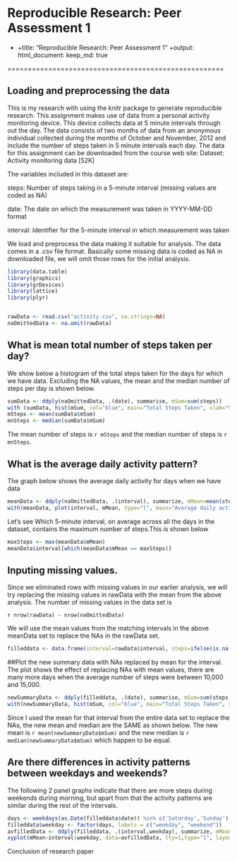 # Reproducible Research: Peer Assessment 1
+
+title: "Reproducible Research: Peer Assessment 1"
+output:  html_document:
   keep_md: true

=====================================================


## Loading and preprocessing the data 
This is my research with using the knitr package to generate reproducible research. This assignment makes use of data from a personal activity monitoring device. This device collects data at 5 minute intervals through out the day. The data consists of two months of data from an anonymous individual collected during the months of October and November, 2012 and include the number of steps taken in 5 minute intervals each day.
The data for this assignment can be downloaded from the course web site: Dataset: Activity monitoring data [52K]

The variables included in this dataset are:

steps: Number of steps taking in a 5-minute interval (missing values are coded as NA)

date: The date on which the measurement was taken in YYYY-MM-DD format

interval: Identifier for the 5-minute interval in which measurement was taken

We load and preprocess the data making it suitable for analysis. The data comes in a .csv file format. Basically some missing data is coded as NA in downloaded file, we will omit those rows for the initial analysis.


```r
library(data.table)
library(graphics)
library(grDevices)
library(lattice)
library(plyr)


rawData <- read.csv("activity.csv", na.strings=NA)
naOmittedData <- na.omit(rawData)
```


## What is mean total number of steps taken per day?

We show below a histogram of the total steps taken for the days for which we have data. 
Excluding the NA values, the mean and the median number of steps per day is shown below.

```r
sumData <- ddply(naOmittedData, .(date), summarise, mSum=sum(steps))
with (sumData, hist(mSum, col="blue", main="Total Steps Taken", xlab="Steps"))
mSteps <- mean(sumData$mSum)
mnSteps <- median(sumData$mSum)

```

The mean number of steps is `r mSteps` and the median number of steps is `r mnSteps`.

## What is the average daily activity pattern? 

The graph below shows the average daily activity for days when we have data

```r
meanData <- ddply(naOmittedData, .(interval), summarize, mMean=mean(steps))
with(meanData, plot(interval, mMean, type="l", main="Average daily activity"))
```


Let's see Which 5-minute interval, on average across all the days in the dataset, contains the maximum number of steps.This is shown below


```r

maxSteps <- max(meanData$mMean)
meanData$interval[which(meanData$mMean == maxSteps)]

```

## Inputing missing values. 

Since we eliminated rows with missing values in our earlier analysis, we will try replacing the missing values in rawData with the mean from the above analysis. The number of missing values in the data set is 

`r nrow(rawData) - nrow(naOmittedData)`


We will use the mean values from the matching intervals in the above meanData set to replace the NAs in the rawData set.

```r
filleddata <- data.frame(interval=rawData$interval, steps=ifelse(is.na(rawData$steps),meanData[match(meanData$interval, rawData$interval), 2], rawData$steps),date=rawData$date)
```

##Plot the new summary data with NAs replaced by mean for the interval. 
The plot shows the effect of replacing NAs with mean values, there are many more days when the average number of steps were between 10,000 and 15,000. 



```r
newSummaryData <- ddply(filleddata, .(date), summarise, mSum=sum(steps))
with(newSummaryData, hist(mSum, col="blue", main="Total Steps Taken", xlab="Steps"))
```

Since I used the mean for that interval from the entire data set to replace the NAs, the new mean and median are the SAME as shown below.
The new mean is `r mean(newSummaryData$mSum)`
and the new median is `r median(newSummaryData$mSum)` which happen to be equal.


## Are there differences in activity patterns between weekdays and weekends? 
The following 2 panel graphs indicate that there are more steps during weekends during morning, but apart from that the activity patterns are similar during the rest of the intervals.  

```r

days <- weekdays(as.Date(filleddata$date)) %in% c('Saturday','Sunday')
filleddata$weekday <- factor(days, labels = c("weekday", "weekend"))
avfilledData <- ddply(filleddata, .(interval,weekday), summarize, mMean=mean(steps))
xyplot(mMean~interval|weekday, data=avfilledData, lty=1,type="l", layout=c(1,2))

```

Conclusion of research paper
